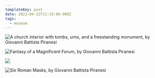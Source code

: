 ```yaml
---
templateKey: post
date: 2023-04-22T11:33:00.000Z
tags:
  - museum
---
```

![](../../assets/art/20230422-church-interior.jpg "A church interior with tombs, urns, and a freestanding monument, by Giovanni Battista Piranesi")

![](../../assets/art/20230422-fantasy-of-a-magnificent-forum.jpg "Fantasy of a Magnificent Forum, by Giovanni Battista Piranesi")

![](../../assets/art/20230422-detail.jpg)

![](../../assets/art/20230422-six-roman-masks.jpg "Six Roman Masks, by Giovanni Battista Piranesi")

